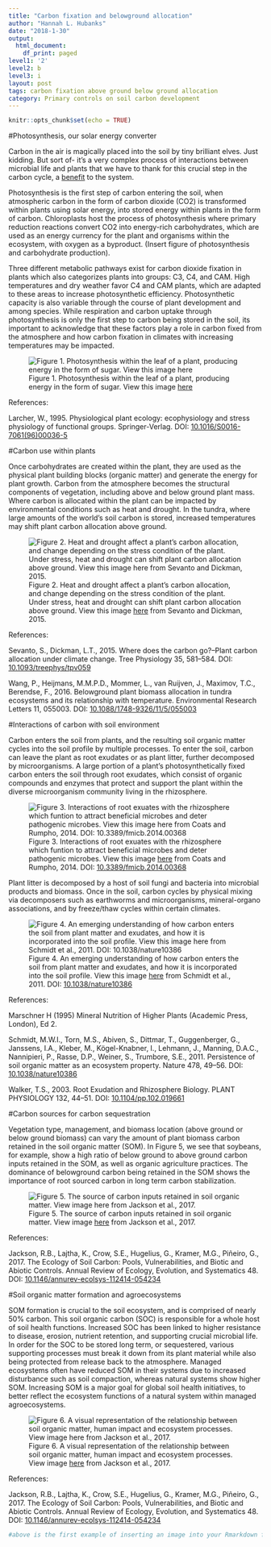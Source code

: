 ```yaml
---
title: "Carbon fixation and belowground allocation"
author: "Hannah L. Hubanks"
date: "2018-1-30"
output:
  html_document:
    df_print: paged
level1: '2'
level2: b
level3: i
layout: post
tags: carbon fixation above ground below ground allocation
category: Primary controls on soil carbon development
---
```


```r
knitr::opts_chunk$set(echo = TRUE)
```



#Photosynthesis, our solar energy converter

Carbon in the air is magically placed into the soil by tiny brilliant elves. Just kidding. But sort of- it’s a very complex process of interactions between microbial life and plants that we have to thank for this crucial step in the carbon cycle, a [benefit](https://powellcenter-soilcarbon.github.io/SOC-Hub/global-context/2017/05/04/Dynamic-role/) to the system. 

Photosynthesis is the first step of carbon entering the soil, when atmospheric carbon in the form of carbon dioxide (CO2) is transformed within plants using solar energy, into stored energy within plants in the form of carbon. Chloroplasts host the process of photosynthesis where primary reduction reactions convert CO2 into energy-rich carbohydrates, which are used as an energy currency for the plant and organisms within the ecosystem, with oxygen as a byproduct. (Insert figure of photosynthesis and carbohydrate production). 

Three different metabolic pathways exist for carbon dioxide fixation in plants which also categorizes plants into groups: C3, C4, and CAM. High temperatures and dry weather favor C4 and CAM plants, which are adapted to these areas to increase photosynthetic efficiency. Photosynthetic capacity is also variable through the course of plant development and among species. While respiration and carbon uptake through photosynthesis is only the first step to carbon being stored in the soil, its important to acknowledge that these factors play a role in carbon fixed from the atmosphere and how carbon fixation in climates with increasing temperatures may be impacted. 

![Figure 1. Photosynthesis within the leaf of a plant, producing energy in the form of sugar. View this image [here](http://gleeson11biology.pbworks.com/f/1223346423/photosynthesis%20summary.jpg)](photosynthesis leaf.jpg)

References:

Larcher, W., 1995. Physiological plant ecology: ecophysiology and stress physiology of functional groups. Springer-Verlag. DOI: [10.1016/S0016-7061(96)00036-5](https://doi.org/10.1016/S0016-7061(96)00036-5)

#Carbon use within plants

Once carbohydrates are created within the plant, they are used as the physical plant building blocks (organic matter) and generate the energy for plant growth. Carbon from the atmosphere becomes the structural components of vegetation, including above and below ground plant mass. Where carbon is allocated within the plant can be impacted by environmental conditions such as heat and drought. In the tundra, where large amounts of the world’s soil carbon is stored, increased temperatures may shift plant carbon allocation above ground.

![Figure 2. Heat and drought affect a plant's carbon allocation, and change depending on the stress condition of the plant. Under stress, heat and drought can shift plant carbon allocation above ground. View this image [here](https://academic.oup.com/treephys/article/35/6/581/1646587) from Sevanto and Dickman, 2015.](Sevanto and Dickman 2015 Figure 1.png)

References: 

Sevanto, S., Dickman, L.T., 2015. Where does the carbon go?--Plant carbon allocation under climate change. Tree Physiology 35, 581–584. DOI: [10.1093/treephys/tpv059](https://academic.oup.com/treephys/article/35/6/581/1646587)

Wang, P., Heijmans, M.M.P.D., Mommer, L., van Ruijven, J., Maximov, T.C., Berendse, F., 2016. Belowground plant biomass allocation in tundra ecosystems and its relationship with temperature. Environmental Research Letters 11, 055003. DOI: [10.1088/1748-9326/11/5/055003](http://iopscience.iop.org/article/10.1088/1748-9326/11/5/055003/pdf)


#Interactions of carbon with soil environment

Carbon enters the soil from plants, and the resulting soil organic matter cycles into the soil profile by multiple processes. To enter the soil, carbon can leave the plant as root exudates or as plant litter, further decomposed by microorganisms. A large portion of a plant's photosynthetically fixed carbon enters the soil through root exudates, which consist of organic compounds and enzymes that protect and support the plant within the diverse microorganism community living in the rhizosphere. 

![Figure 3. Interactions of root exuates with the rhizosphere which funtion to attract beneficial microbes and deter pathogenic microbes. View this image [here](https://www.researchgate.net/publication/264642727_The_rhizosphere_microbiota_of_plant_invaders_An_overview_of_recent_advances_in_the_microbiomics_of_invasive_plants) from Coats and Rumpho, 2014. DOI: [10.3389/fmicb.2014.00368](https://www.researchgate.net/publication/264642727_The_rhizosphere_microbiota_of_plant_invaders_An_overview_of_recent_advances_in_the_microbiomics_of_invasive_plants)](exudates in rhizosphere.png)


Plant litter is decomposed by a host of soil fungi and bacteria into microbial products and biomass. Once in the soil, carbon cycles by physical mixing via decomposers such as earthworms and microorganisms, mineral-organo associations, and by freeze/thaw cycles within certain climates. 

![Figure 4. An emerging understanding of how carbon enters the soil from plant matter and exudates, and how it is incorporated into the soil profile. View this image [here](https://media.springernature.com/m685/nature-assets/nature/journal/v478/n7367/images/nature10386-f3.2.jpg) from Schmidt et al., 2011. DOI: [10.1038/nature10386](https://www.nature.com/articles/nature10386)](https://media.springernature.com/m685/nature-assets/nature/journal/v478/n7367/images/nature10386-f3.2.jpg)

References: 

Marschner H (1995) Mineral Nutrition of Higher Plants (Academic Press, London), Ed 2. 

Schmidt, M.W.I., Torn, M.S., Abiven, S., Dittmar, T., Guggenberger, G., Janssens, I.A., Kleber, M., Kögel-Knabner, I., Lehmann, J., Manning, D.A.C., Nannipieri, P., Rasse, D.P., Weiner, S., Trumbore, S.E., 2011. Persistence of soil organic matter as an ecosystem property. Nature 478, 49–56. 
 DOI: [10.1038/nature10386](https://www.nature.com/articles/nature10386)

Walker, T.S., 2003. Root Exudation and Rhizosphere Biology. PLANT PHYSIOLOGY 132, 44–51. DOI: [10.1104/pp.102.019661](http://www.plantphysiol.org/content/132/1/44)


#Carbon sources for carbon sequestration

Vegetation type, management, and biomass location (above ground or below ground biomass) can vary the amount of plant biomass carbon retained in the soil organic matter (SOM). In Figure 5, we see that soybeans, for example, show a high ratio of below ground to above ground carbon inputs retained in the SOM, as well as organic agriculture practices. The dominance of belowground carbon being retained in the SOM shows the importance of root sourced carbon in long term carbon stabilization. 

![Figure 5. The source of carbon inputs retained in soil organic matter. View image [here](https://jacksonlab.stanford.edu/sites/default/files/jackson_et_al._arees_2017.pdf) from Jackson et al., 2017.](jackson image2.png)

References: 

Jackson, R.B., Lajtha, K., Crow, S.E., Hugelius, G., Kramer, M.G., Piñeiro, G., 2017. The Ecology of Soil Carbon: Pools, Vulnerabilities, and Biotic and Abiotic Controls. Annual Review of Ecology, Evolution, and Systematics 48. DOI: [10.1146/annurev-ecolsys-112414-054234](https://jacksonlab.stanford.edu/sites/default/files/jackson_et_al._arees_2017.pdf)


#Soil organic matter formation and agroecosystems

SOM formation is crucial to the soil ecosystem, and is comprised of nearly 50% carbon. This soil organic carbon (SOC) is responsible for a whole host of soil health functions. Increased SOC has been linked to higher resistance to disease, erosion, nutrient retention, and supporting crucial microbial life. In order for the SOC to be stored long term, or sequestered, various supporting processes must break it down from its plant material while also being protected from release back to the atmosphere. Managed ecosystems often have reduced SOM in their systems due to increased disturbance such as soil compaction, whereas natural systems show higher SOM. Increasing SOM is a major goal for global soil health initiatives, to better reflect the ecosystem functions of a natural system within managed agroecosystems. 

![Figure 6. A visual representation of the relationship between soil organic matter, human impact and ecosystem processes. View image [here](https://jacksonlab.stanford.edu/sites/default/files/jackson_et_al._arees_2017.pdf) from Jackson et al., 2017.](jackson image.png)

References: 

Jackson, R.B., Lajtha, K., Crow, S.E., Hugelius, G., Kramer, M.G., Piñeiro, G., 2017. The Ecology of Soil Carbon: Pools, Vulnerabilities, and Biotic and Abiotic Controls. Annual Review of Ecology, Evolution, and Systematics 48. DOI: [10.1146/annurev-ecolsys-112414-054234](https://jacksonlab.stanford.edu/sites/default/files/jackson_et_al._arees_2017.pdf)


```r
#above is the first example of inserting an image into your Rmarkdown file.  the '![]()' syntax is used.  You start with an '!'.  Then Within the brakets [] you include the text that you want included as the figure caption.  Then Within the parentheses () you include the link to where the image can be found; the image is from the web in the above example.  I have also nested the link to Schmidts paper's DOI within the figure text which is why it appears complicated.  Below is a similar example with a different image.  Remember you will be copying this template and, though trial and error, it will begin to make sense... and if it doesnt, we'll help you in class. 
```





